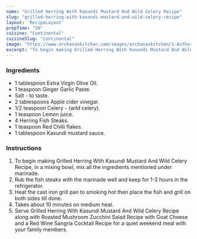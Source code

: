 ---
name: "Grilled Herring With Kasundi Mustard And Wild Celery Recipe"
slug: "grilled-herring-with-kasundi-mustard-and-wild-celery-recipe"
layout: 'RecipeLayout'
prepTime: "20"
cuisine: "Continental"
cuisineSlug: "continental"
image: "https://www.archanaskitchen.com/images/archanaskitchen/1-Author/priyanjali/Grilled_herring_with_kasundi_mustard_and_wild_celery.jpg"
excerpt: "To begin making Grilled Herring With Kasundi Mustard And Wild Celery Recipe, in a mixing bowl, mix all the ingredients mentioned under marinade"
---

### Ingredients

- 1 tablespoon Extra Virgin Olive Oil.
- 1 teaspoon Ginger Garlic Paste.
- Salt - to taste.
- 2 tablespoons Apple cider vinegar.
- 1/2 teaspoon Celery - (wild celery).
- 1 teaspoon Lemon juice.
- 4 Herring Fish Steaks.
- 1 teaspoon Red Chilli flakes.
- 1 tablespoon Kasundi mustard sauce.

### Instructions

1. To begin making Grilled Herring With Kasundi Mustard And Wild Celery Recipe, in a mixing bowl, mix all the ingredients mentioned under marinade.
1. Rub the fish steaks with the marinade well and keep for 1-2 hours in the refrigerator.
1. Heat the cast iron grill pan to smoking hot then place the fish and grill on both sides till done.
1. Takes about 10 minutes on medium heat.
1. Serve Grilled Herring With Kasundi Mustard And Wild Celery Recipe along with Roasted Mushroom Zucchini Salad Recipe with Goat Cheese and a Red Wine Sangria Cocktail Recipe for a quiet weekend meal with your family members.
